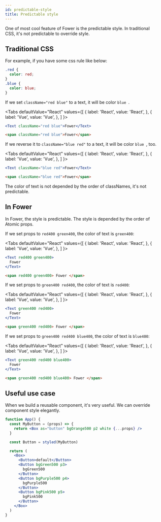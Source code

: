 ```yaml
---
id: predictable-style
title: Predictable style
---
```



One of most cool feature of Fower is the predictable style. In traditional CSS, it's not predictable to override style.

## Traditional CSS

For example, if you have some css rule like below:

```css
.red {
  color: red;
}
.blue {
  color: blue;
}
```

If we set `className="red blue"` to a text, it will be color `blue `.

<Tabs
  defaultValue="React"
  values={[
    { label: 'React', value: 'React', },
    { label: 'Vue', value: 'Vue', },
  ]
}>
<TabItem value="React">

```jsx live
<Text className="red blue">Fower</Text>
```

</TabItem>
<TabItem value="Vue">

```html
<span className="red blue">Fower</span>
```

</TabItem>
</Tabs>

If we reverse it to `className="blue red"` to a text, it will be color `blue `, too.

<Tabs
  defaultValue="React"
  values={[
    { label: 'React', value: 'React', },
    { label: 'Vue', value: 'Vue', },
  ]
}>
<TabItem value="React">

```jsx live
<Text className="blue red">Fower</Text>
```

</TabItem>
<TabItem value="Vue">

```html
<span className="blue red">Fower</span>
```

</TabItem>
</Tabs>

The color of text is not depended by the order of classNames, it's not predictable.

## In Fower

In Fower, the style is predictable. The style is depended by the order of Atomic props.

If we set props to `red400 green400`, the color of text is `green400`:

<Tabs
  defaultValue="React"
  values={[
    { label: 'React', value: 'React', },
    { label: 'Vue', value: 'Vue', },
  ]
}>
<TabItem value="React">

```jsx live
<Text red400 green400>
  Fower
</Text>
```

</TabItem>
<TabItem value="Vue">

```html
<span red400 green400> Fower </span>
```

</TabItem>
</Tabs>

If we set props to `green400 red400`, the color of text is `red400`:

<Tabs
  defaultValue="React"
  values={[
    { label: 'React', value: 'React', },
    { label: 'Vue', value: 'Vue', },
  ]
}>
<TabItem value="React">

```jsx live
<Text green400 red400>
  Fower
</Text>
```

</TabItem>
<TabItem value="Vue">

```html
<span green400 red400> Fower </span>
```

</TabItem>
</Tabs>

If we set props to `green400 red400 blue400`, the color of text is `blue400`:

<Tabs
  defaultValue="React"
  values={[
    { label: 'React', value: 'React', },
    { label: 'Vue', value: 'Vue', },
  ]
}>
<TabItem value="React">

```jsx live
<Text green400 red400 blue400>
  Fower
</Text>
```

</TabItem>
<TabItem value="Vue">

```html
<span green400 red400 blue400> Fower </span>
```

</TabItem>
</Tabs>

## Useful use case

When we build a reusable component, it's very useful. We can override component style elegantly.

```jsx live
function App() {
  const MyButton = (props) => {
    return <Box as="button" bgOrange500 p2 white {...props} />
  }

  const Button = styled(MyButton)

  return (
    <Box>
      <Button>default</Button>
      <Button bgGreen500 p3>
        bgGreen500
      </Button>
      <Button bgPurple500 p4>
        bgPurple500
      </Button>
      <Button bgPink500 p5>
        bgPink500
      </Button>
    </Box>
  )
}
```
